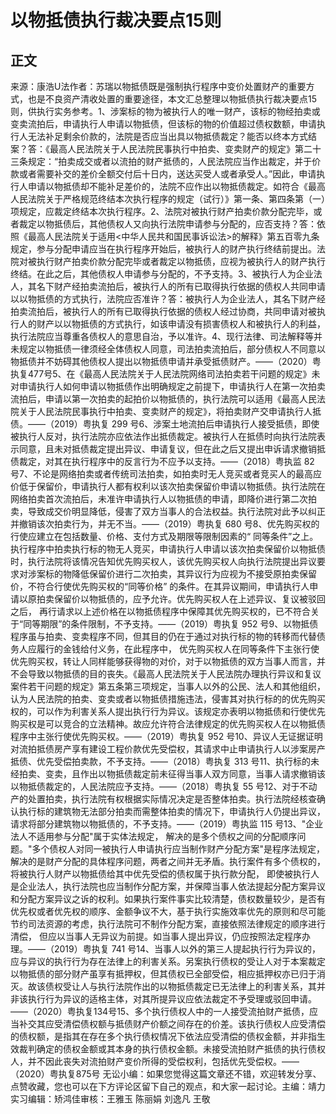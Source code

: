 # 以物抵债执行裁决要点15则
## 正文
来源：康浩U法作者：苏瑞以物抵债既是强制执行程序中变价处置财产的重要方式，也是不良资产清收处置的重要途径，本文汇总整理以物抵债执行裁决要点15则，供执行实务参考。1、涉案标的物为被执行人的唯一财产，该标的物经拍卖或变卖流拍后，申请执行人申请以物抵债，但该标的物的价值超过债权数额，申请执行人无法补足剩余价款的，法院是否应当出具以物抵债裁定？能否以终本方式结案？答：《最高人民法院关于人民法院民事执行中拍卖、变卖财产的规定》第二十三条规定：“拍卖成交或者以流拍的财产抵债的，人民法院应当作出裁定，并于价款或者需要补交的差价全额交付后十日内，送达买受人或者承受人。”因此，申请执行人申请以物抵债却不能补足差价的，法院不应作出以物抵债裁定。如符合《最高人民法院关于严格规范终结本次执行程序的规定（试行）》第一条、第四条第（一）项规定，应裁定终结本次执行程序。2、法院对被执行财产拍卖价款分配完毕，或者裁定以物抵债后，其他债权人又向执行法院申请参与分配的，应否支持？答：依照《最高人民法院关于适用<中华人民共和国民事诉讼法>的解释》第五百零九条规定，参与分配申请应当在执行程序开始后，被执行人的财产执行终结前提出。法院对被执行财产拍卖价款分配完毕或者裁定以物抵债，应视为被执行人的财产执行终结。在此之后，其他债权人申请参与分配的，不予支持。3、被执行人为企业法人，其名下财产经拍卖流拍后，被执行人的所有已取得执行依据的债权人共同申请以以物抵债的方式执行，法院应否准许？答：被执行人为企业法人，其名下财产经拍卖流拍后，被执行人的所有已取得执行依据的债权人经过协商，共同申请对被执行人的财产以以物抵债的方式执行，如该申请没有损害债权人和被执行人的利益，执行法院应当尊重各债权人的意思自治，予以准许。4、现行法律、司法解释等并未规定以物抵债一律须经全体债权人同意，司法拍卖流拍后，部分债权人不同意以物抵债并不妨碍其他债权人提出以物抵债申请并承受抵债财产。——（2020）粤执复477号5、在《最高人民法院关于人民法院网络司法拍卖若干问题的规定》未对申请执行人如何申请以物抵债作出明确规定之前提下，申请执行人在第一次拍卖流拍后，申请以第一次拍卖的起拍价以物抵债的，执行法院可以适用《最高人民法院关于人民法院民事执行中拍卖、变卖财产的规定》，将拍卖财产交申请执行人抵债。——（2019）粤执复 299 号6、涉案土地流拍后申请执行人接受抵债，即使被执行人反对，执行法院亦应依法作出抵债裁定。被执行人在抵债时向执行法院表示同意，且未对抵债裁定提出异议、申请复议，但在此之后又提出申诉请求撤销抵债裁定，对其在执行程序中的反言行为不应予以支持。——（2018）粤执监 82 号7、不论是网络拍卖或者传统司法拍卖，如拍卖时无人竞买或者竞买人的最高应价低于保留价，申请执行人都有权利以该次拍卖保留价申请以物抵债。执行法院在网络拍卖首次流拍后，未准许申请执行人以物抵债的申请，即降价进行第二次拍卖，导致成交价明显降低，侵害了双方当事人的合法权益。执行法院对此予以纠正并撤销该次拍卖行为，并无不当。——（2019）粤执复 680 号8、优先购买权的行使应建立在包括数量、价格、支付方式及期限等限制因素的“ 同等条件”之上。执行程序中拍卖执行标的物无人竞买，申请执行人申请以该次拍卖保留价以物抵债时，执行法院将该情况告知优先购买权人，该优先购买权人向执行法院提出异议要求对涉案标的物降低保留价进行二次拍卖，其异议行为应视为不接受原拍卖保留价，不符合行使优先购买权的“同等价格” 的条件。在其异议期间，申请执行人申请以原拍卖保留价以物抵债的，应予允许。优先购买权人在上述异议、复议被驳回之后， 再行请求以上述价格在以物抵债程序中保障其优先购买权的，已不符合关于“同等期限”的条件限制，不予支持。——（2019）粤执复 952 号9、以物抵债程序虽与拍卖、变卖程序不同，但其目的仍在于通过对执行标的物的转移而代替债务人应履行的金钱给付义务，在此程序中， 优先购买权人在同等条件下主张行使优先购买权，转让人同样能够获得物的对价，对于以物抵债的双方当事人而言，并不会导致以物抵债的目的丧失。《最高人民法院关于人民法院办理执行异议和复议案件若干问题的规定》第五条第三项规定，当事人以外的公民、法人和其他组织，认为人民法院的拍卖、变卖或者以物抵债措施违法，侵害其对执行标的的优先购买权的，可以作为利害关系人提出执行行为异议。该规定亦表明以物抵债和行使优先购买权是可以竞合的立法精神。故应允许符合法律规定的优先购买权人在以物抵债程序中主张行使优先购买权。——（2019）粤执复 952 号10、异议人无证据证明对流拍抵债房产享有建设工程价款优先受偿权，其请求中止申请执行人以涉案房产抵债、优先受偿拍卖款，不予支持。——（2018）粤执复 313 号11、执行标的未经拍卖、变卖，且作出以物抵债裁定前未征得当事人双方同意，当事人请求撤销该以物抵债裁定的，人民法院应予支持。——（2018）粤执复 55 号12、对于不动产的处置拍卖，执行法院有权根据实际情况决定是否整体拍卖。执行法院经核查确认执行标的建筑物无法部分拍卖而需整体拍卖的情况下，申请执行人仍提出异议，请求将部分建筑物以物抵债的，不予支持。——（2019）粤执监 115 号13、"企业法人不适用参与分配"属于实体法规定， 解决的是多个债权之间的分配顺序问题。"多个债权人对同一被执行人申请执行应当制作财产分配方案"是程序法规定，解决的是财产分配的具体程序问题，两者之间并无矛盾。执行案件有多个债权的，将被执行人财产以物抵债给其中优先受偿的债权属于执行款分配， 即使被执行人是企业法人，执行法院也应当制作分配方案，并保障当事人依法提起分配方案异议和分配方案异议之诉的权利。如果执行案件事实比较清楚，债权数量较少，是否有优先权或者优先权的顺序、金额争议不大，基于执行实施效率优先的原则和尽可能节约司法资源的考虑，执行法院可不制作分配方案，直接依照法律规定的顺序进行清偿， 但应以当事人无异议为前提。如当事人提出异议，仍应按照法定程序办理。——（2019）粤执复 741 号14、当事人以外的第三人提起执行行为异议的，应与异议的执行行为存在法律上的利害关系。另案执行债权的受让人对于本案裁定以物抵债的部分财产虽享有抵押权，但其债权已全部受偿，相应抵押权亦已归于消灭。故该债权受让人与执行法院作出的以物抵债裁定已无法律上的利害关系，其并非该执行行为异议的适格主体，对其所提异议应依法裁定不予受理或驳回申请。——（2020）粤执复134号15、多个执行债权人中的一人接受流拍财产抵债，应当补交其应受清偿债权额与抵债财产价额之间存在的价差。该执行债权人应受清偿的债权额，是指其在存在多个执行债权情况下依法应受清偿的债权金额，并非指生效裁判确定的债权金额或其本身的执行债权金额。未接受流拍财产抵债的执行债权人，并不因此丧失对流拍财产变价所得的受偿权利，包括优先受偿权。——（2020）粤执复875号 无讼小编：如果您觉得这篇文章还不错，欢迎转发分享、点赞收藏，您也可以在下方评论区留下自己的观点，和大家一起讨论。主编：靖力实习编辑：矫鸿佳审核：王雅玉 陈丽娟 刘逸凡 王敬